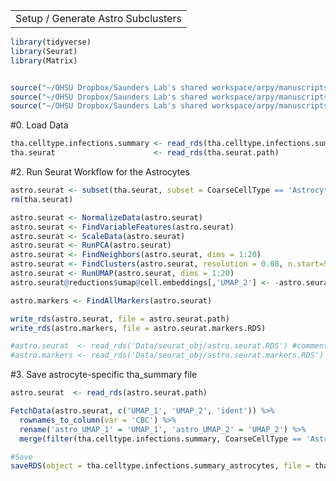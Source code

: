 ----------------------
Setup / Generate Astro Subclusters
----------------------

```r
library(tidyverse)
library(Seurat)
library(Matrix)


source("~/OHSU Dropbox/Saunders Lab's shared workspace/arpy/manuscripts/2023_Thai2P4M_FeigeYoung/ms_analyses/1_karl_analysis/r_functions_paths/_color_palettes_tha2P4M.R")
source("~/OHSU Dropbox/Saunders Lab's shared workspace/arpy/manuscripts/2023_Thai2P4M_FeigeYoung/ms_analyses/1_karl_analysis/r_functions_paths/_karl_tha2P4M_functions.R")
source("~/OHSU Dropbox/Saunders Lab's shared workspace/arpy/manuscripts/2023_Thai2P4M_FeigeYoung/ms_analyses/1_karl_analysis/r_functions_paths/_karl_tha2P4M_filepaths.R")
```

#0. Load Data
```r

tha.celltype.infections.summary <- read_rds(tha.celltype.infections.summary.path)
tha.seurat                      <- read_rds(tha.seurat.path)


```

#2. Run Seurat Workflow for the Astrocytes 
```r
astro.seurat <- subset(tha.seurat, subset = CoarseCellType == 'Astrocyte')
rm(tha.seurat)

astro.seurat <- NormalizeData(astro.seurat)
astro.seurat <- FindVariableFeatures(astro.seurat)
astro.seurat <- ScaleData(astro.seurat)
astro.seurat <- RunPCA(astro.seurat)
astro.seurat <- FindNeighbors(astro.seurat, dims = 1:20)
astro.seurat <- FindClusters(astro.seurat, resolution = 0.08, n.start=50, n.iter=50)
astro.seurat <- RunUMAP(astro.seurat, dims = 1:20)
astro.seurat@reductions$umap@cell.embeddings[,'UMAP_2'] <- -astro.seurat@reductions$umap@cell.embeddings[,'UMAP_2']

astro.markers <- FindAllMarkers(astro.seurat)

write_rds(astro.seurat, file = astro.seurat.path)
write_rds(astro.markers, file = astro.seurat.markers.RDS)

#astro.seurat  <- read_rds('Data/seurat_obj/astro.seurat.RDS') #commented out to protect Karl's original files
#astro.markers <- read_rds('Data/seurat_obj/astro.seurat.markers.RDS') #commented out to protect Karl's original files


```

#3. Save astrocyte-specific tha_summary file
```r

astro.seurat  <- read_rds(astro.seurat.path)

FetchData(astro.seurat, c('UMAP_1', 'UMAP_2', 'ident')) %>%
  rownames_to_column(var = 'CBC') %>%
  rename('astro_UMAP_1' = 'UMAP_1', 'astro_UMAP_2' = 'UMAP_2') %>%
  merge(filter(tha.celltype.infections.summary, CoarseCellType == 'Astrocyte'), by = 'CBC') -> tha.celltype.infections.summary_astrocytes

#Save
saveRDS(object = tha.celltype.infections.summary_astrocytes, file = tha.celltype.infections.summary_astrocytes.path)


```
